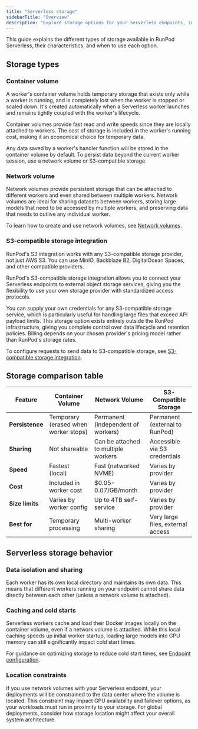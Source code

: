 ```yaml
---
title: "Serverless storage"
sidebarTitle: "Overview"
description: "Explore storage options for your Serverless endpoints, including container volumes, network volumes, and S3-compatible storage."
---
```


This guide explains the different types of storage available in RunPod Serverless, their characteristics, and when to use each option.

## Storage types

### Container volume

A worker's container volume holds temporary storage that exists only while a worker is running, and is completely lost when the worker is stopped or scaled down. It's created automatically when a Serverless worker launches and remains tightly coupled with the worker's lifecycle. 

Container volumes provide fast read and write speeds since they are locally attached to workers. The cost of storage is included in the worker's running cost, making it an economical choice for temporary data.

Any data saved by a worker's handler function will be stored in the container volume by default. To persist data beyond the current worker session, use a network volume or S3-compatible storage.

### Network volume

Network volumes provide persistent storage that can be attached to different workers and even shared between multiple workers. Network volumes are ideal for sharing datasets between workers, storing large models that need to be accessed by multiple workers, and preserving data that needs to outlive any individual worker.

To learn how to create and use network volumes, see [Network volumes](/serverless/storage/network-volumes).

### S3-compatible storage integration

<Tip>

RunPod's S3 integration works with any S3-compatible storage provider, not just AWS S3. You can use MinIO, Backblaze B2, DigitalOcean Spaces, and other compatible providers.

</Tip>

RunPod's S3-compatible storage integration allows you to connect your Serverless endpoints to external object storage services, giving you the flexibility to use your own storage provider with standardized access protocols.

You can supply your own credentials for any S3-compatible storage service, which is particularly useful for handling large files that exceed API payload limits. This storage option exists entirely outside the RunPod infrastructure, giving you complete control over data lifecycle and retention policies. Billing depends on your chosen provider's pricing model rather than RunPod's storage rates.

To configure requests to send data to S3-compatible storage, see [S3-compatible storage integration](/serverless/endpoints/send-requests#s3-compatible-storage-integration).

## Storage comparison table

| Feature                 | Container Volume                     | Network Volume                       | S3-Compatible Storage          |
| ----------------------- | ------------------------------------ | ------------------------------------ | ------------------------------ |
| **Persistence**         | Temporary (erased when worker stops)   | Permanent (independent of workers) | Permanent (external to RunPod) |
| **Sharing**             | Not shareable                        | Can be attached to multiple workers  | Accessible via S3 credentials     |
| **Speed**               | Fastest (local)                      | Fast (networked NVME)                | Varies by provider             |
| **Cost**                | Included in worker cost              | $0.05-0.07/GB/month                  | Varies by provider            |
| **Size limits**         | Varies by worker config              | Up to 4TB self-service               | Varies by provider             |
| **Best for**            | Temporary processing                 | Multi-worker sharing                 | Very large files, external access |

## Serverless storage behavior

### Data isolation and sharing

Each worker has its own local directory and maintains its own data. This means that different workers running on your endpoint cannot share data directly between each other (unless a network volume is attached).

### Caching and cold starts

Serverless workers cache and load their Docker images locally on the container volume, even if a network volume is attached. While this local caching speeds up initial worker startup, loading large models into GPU memory can still significantly impact cold start times.

For guidance on optimizing storage to reduce cold start times, see [Endpoint configuration](/serverless/endpoints/endpoint-configurations#reducing-worker-startup-times).

### Location constraints

If you use network volumes with your Serverless endpoint, your deployments will be constrained to the data center where the volume is located. This constraint may impact GPU availability and failover options, as your workloads must run in proximity to your storage. For global deployments, consider how storage location might affect your overall system architecture.
